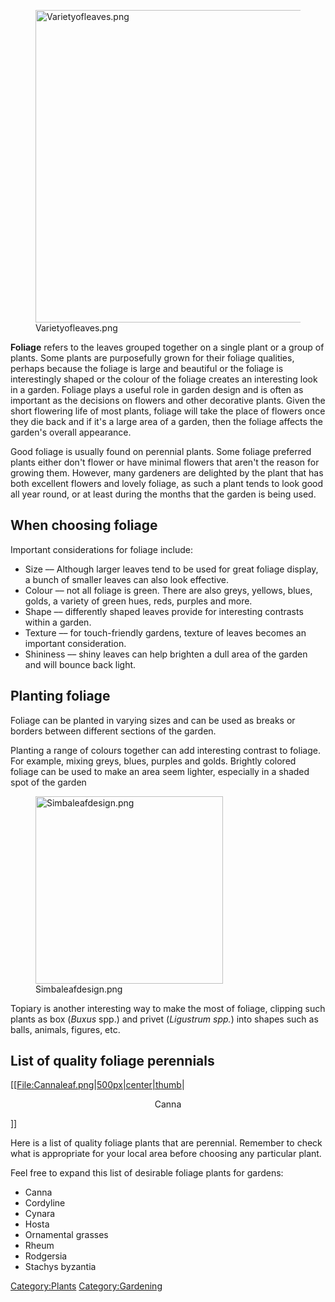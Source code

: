 [[File:Varietyofleaves.png|center|500px]]

'''Foliage''' refers to the leaves grouped together on a single plant or a group of plants. Some plants are purposefully grown for their foliage qualities, perhaps because the foliage is large and beautiful or the foliage is interestingly shaped or the colour of the foliage creates an interesting look in a garden. Foliage plays a useful role in garden design and is often as important as the decisions on flowers and other decorative plants. Given the short flowering life of most plants, foliage will take the place of flowers once they die back and if it's a large area of a garden, then the foliage affects the garden's overall appearance.

Good foliage is usually found on perennial plants. Some foliage preferred plants either don't flower or have minimal flowers that aren't the reason for growing them. However, many gardeners are delighted by the plant that has both excellent flowers and lovely foliage, as such a plant tends to look good all year round, or at least during the months that the garden is being used.

== When choosing foliage ==

Important considerations for foliage include:

*Size –– Although larger leaves tend to be used for great foliage display, a bunch of smaller leaves can also look effective.
*Colour –– not all foliage is green. There are also greys, yellows, blues, golds, a variety of green hues, reds, purples and more.
*Shape –– differently shaped leaves provide for interesting contrasts within a garden.
*Texture –– for touch-friendly gardens, texture of leaves becomes an important consideration.
*Shininess –– shiny leaves can help brighten a dull area of the garden and will bounce back light.

== Planting foliage ==

Foliage can be planted in varying sizes and can be used as breaks or borders between different sections of the garden.

Planting a range of colours together can add interesting contrast to foliage. For example, mixing greys, blues, purples and golds. Brightly colored foliage can be used to make an area seem lighter, especially in a shaded spot of the garden

[[File:Simbaleafdesign.png|center|300px]]

Topiary is another interesting way to make the most of foliage, clipping such plants as box (''Buxus'' spp.) and privet (''Ligustrum spp.'') into shapes such as balls, animals, figures, etc.

== List of quality foliage perennials ==

[[File:Cannaleaf.png|500px|center|thumb|<center>Canna</center>]]

Here is a list of quality foliage plants that are perennial. Remember to check what is appropriate for your local area before choosing any particular plant.

Feel free to expand this list of desirable foliage plants for gardens:

*Canna
*Cordyline
*Cynara
*Hosta
*Ornamental grasses
*Rheum
*Rodgersia
*Stachys byzantia




[[Category:Plants]]
[[Category:Gardening]]